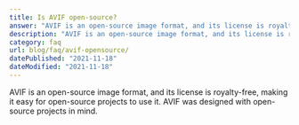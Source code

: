 ```yaml
---
title: Is AVIF open-source?
answer: "AVIF is an open-source image format, and its license is royalty-free, making it easy for open-source projects to use it. AVIF was designed with open-source projects in mind."
description: "AVIF is an open-source image format, and its license is royalty-free, making it easy for open-source projects to use it. AVIF was designed with open-source projects in mind."
category: faq
url: blog/faq/avif-opensource/
datePublished: "2021-11-18"
dateModified: "2021-11-18"
---
```


AVIF is an open-source image format, and its license is royalty-free, making it easy for open-source projects to use it. AVIF was designed with open-source projects in mind.

